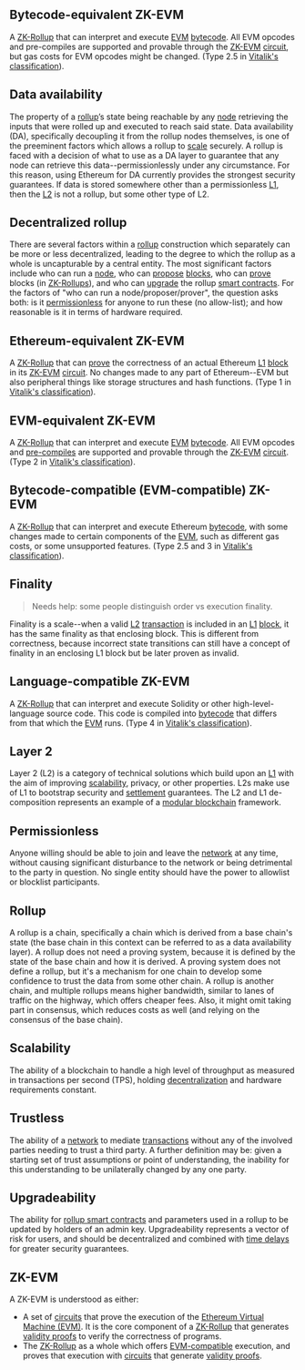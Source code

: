 
## Bytecode-equivalent ZK-EVM

A [ZK-Rollup](/other-terms#zk-rollup) that can interpret and execute [EVM](/other-terms#Ethereum-Virtual-Machine-(EVM)) [bytecode](/other-terms#bytecode). All EVM opcodes and pre-compiles are supported and provable through the [ZK-EVM](/other-terms#zk-evm) [circuit](/other-terms#circuit), but gas costs for EVM opcodes might be changed. (Type 2.5 in [Vitalik's classification](https://vitalik.ca/general/2022/08/04/zkevm.html)).

## Data availability

The property of a [rollup](#rollup)’s state being reachable by any [node](/other-terms#node) retrieving the inputs that were rolled up and executed to reach said state. Data availability (DA), specifically decoupling it from the rollup nodes themselves, is one of the preeminent factors which allows a rollup to [scale](#Scalability) securely. A rollup is faced with a decision of what to use as a DA layer to guarantee that any node can retrieve this data--permissionlessly under any circumstance. For this reason, using Ethereum for DA currently provides the strongest security guarantees. If data is stored somewhere other than a permissionless [L1](/other-terms#Layer-1), then the [L2](#Layer-2) is not a rollup, but some other type of L2.

## Decentralized rollup

There are several factors within a [rollup](#rollup) construction which separately can be more or less decentralized, leading to the degree to which the rollup as a whole is uncapturable by a central entity. The most significant factors include who can run a [node](/other-terms#node), who can [propose](#proposer) [blocks](/other-terms#block), who can [prove](#prover) blocks (in [ZK-Rollups](/other-terms#ZK-Rollup)), and who can [upgrade](#Upgradeability) the rollup [smart contracts](/other-terms#Smart-contract). For the factors of "who can run a node/proposer/prover", the question asks both: is it [permissionless](#permissionless) for anyone to run these (no allow-list); and how reasonable is it in terms of hardware required.

## Ethereum-equivalent ZK-EVM

A [ZK-Rollup](/other-terms#ZK-Rollup) that can [prove](/other-terms#Prover) the correctness of an actual Ethereum [L1](/other-terms#Layer-1) [block](/other-terms#Block) in its [ZK-EVM](#ZK-EVM) [circuit](/other-terms#circuit). No changes made to any part of Ethereum--EVM but also peripheral things like storage structures and hash functions. (Type 1 in [Vitalik's classification](https://vitalik.ca/general/2022/08/04/zkevm.html)).

## EVM-equivalent ZK-EVM

A [ZK-Rollup](/other-terms#ZK-Rollup) that can interpret and execute [EVM](/other-terms#Ethereum-Virtual-Machine-(EVM)) [bytecode](/other-terms#Bytecode). All EVM opcodes and [pre-compiles](/other-terms#Pre-compiles) are supported and provable through the [ZK-EVM](#ZK-EVM) [circuit](/other-terms#circuit). (Type 2 in [Vitalik's classification](https://vitalik.ca/general/2022/08/04/zkevm.html)).

## Bytecode-compatible (EVM-compatible) ZK-EVM

A [ZK-Rollup](/other-terms#ZK-Rollup) that can interpret and execute Ethereum [bytecode](/other-terms#Bytecode), with some changes made to certain components of the [EVM](/other-terms#Ethereum-Virtual-Machine-(EVM)), such as different gas costs, or some unsupported features. (Type 2.5 and 3 in [Vitalik's classification](https://vitalik.ca/general/2022/08/04/zkevm.html)).

## Finality

> Needs help: some people distinguish order vs execution finality.

Finality is a scale--when a valid [L2](#Layer-2) [transaction](/other-terms#Transaction) is included in an [L1](/other-terms#Layer-1) [block](/other-terms#Block), it has the same finality as that enclosing block. This is different from correctness, because incorrect state transitions can still have a concept of finality in an enclosing L1 block but be later proven as invalid.

## Language-compatible ZK-EVM

A [ZK-Rollup](/other-terms#ZK-Rollup) that can interpret and execute Solidity or other high-level-language source code. This code is compiled into [bytecode](/other-terms#Bytecode) that differs from that which the [EVM](/other-terms#Ethereum-Virtual-Machine-(EVM)) runs. (Type 4 in [Vitalik's classification](https://vitalik.ca/general/2022/08/04/zkevm.html)).

## Layer 2

Layer 2 (L2) is a category of technical solutions which build upon an [L1](/other-terms#layer-1) with the aim of improving [scalability](#scalability), privacy, or other properties. L2s make use of L1 to bootstrap security and [settlement](/other-terms#settlement) guarantees. The L2 and L1 de-composition represents an example of a [modular blockchain](/other-terms#Modular-blockchains) framework.

## Permissionless

Anyone willing should be able to join and leave the [network](/other-terms#Network) at any time, without causing significant disturbance to the network or being detrimental to the party in question. No single entity should have the power to allowlist or blocklist participants.

## Rollup

A rollup is a chain, specifically a chain which is derived from a base chain's state (the base chain in this context can be referred to as a data availability layer). A rollup does not need a proving system, because it is defined by the state of the base chain and how it is derived. A proving system does not define a rollup, but it's a mechanism for one chain to develop some confidence to trust the data from some other chain. A rollup is another chain, and multiple rollups means higher bandwidth, similar to lanes of traffic on the highway, which offers cheaper fees. Also, it might omit taking part in consensus, which reduces costs as well (and relying on the consensus of the base chain).

## Scalability

The ability of a blockchain to handle a high level of throughput as measured in transactions per second (TPS), holding [decentralization](#decentralized-rollup) and hardware requirements constant.

## Trustless

The ability of a [network](/other-terms#Network) to mediate [transactions](/other-terms#Transaction) without any of the involved parties needing to trust a third party. A further definition may be: given a starting set of trust assumptions or point of understanding, the inability for this understanding to be unilaterally changed by any one party.

## Upgradeability

The ability for [rollup smart contracts](/other-terms#rollup-contracts) and parameters used in a rollup to be updated by holders of an admin key. Upgradeability represents a vector of risk for users, and should be decentralized and combined with [time delays](/other-terms#time-delay) for greater security guarantees.

## ZK-EVM

A ZK-EVM is understood as either:
- A set of [circuits](/other-terms#circuit) that prove the execution of the [Ethereum Virtual Machine (EVM)](/other-terms#Ethereum-Virtual-Machine-(EVM)). It is the core component of a [ZK-Rollup](/other-terms#ZK-Rollup) that generates [validity proofs](/other-terms#Validity-proof) to verify the correctness of programs.
- The [ZK-Rollup](/other-terms#ZK-Rollup) as a whole which offers [EVM-compatible](#Bytecode-compatible-(EVM-compatible)-ZK-EVM) execution, and proves that execution with [circuits](/other-terms#circuit) that generate [validity proofs](/other-terms#Validity-proof).
